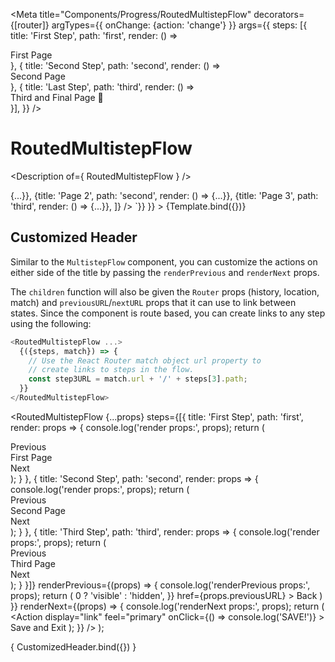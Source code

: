 




<Meta
  title="Components/Progress/RoutedMultistepFlow"
  decorators={[router]}
  argTypes={{
    onChange: {action: 'change'}
  }}
  args={{
    steps: [{
      title: 'First Step',
      path: 'first',
      render: () => <div style={content}>First Page</div>
    }, {
      title: 'Second Step',
      path: 'second',
      render: () => <div style={content}>Second Page</div>
    }, {
      title: 'Last Step',
      path: 'third',
      render: () => <div style={content}>Third and Final Page 🤘</div>
    }],
  }}
/>

# RoutedMultistepFlow

<Description of={ RoutedMultistepFlow } />

<Canvas>
  <Story
    name="RoutedMultistepFlow"
    parameters={{
      docs: {source: {code: `
<RoutedMultistepFlow
  steps={[
    {title: 'Page 1', path: 'first', render: () => {...}},
    {title: 'Page 2', path: 'second', render: () => {...}},
    {title: 'Page 3', path: 'third', render: () => {...}},
  ]}
/>
      `}}
    }}
  >
    {Template.bind({})}
  </Story>
</Canvas>

<ArgsTable of={RoutedMultistepFlow} />

## Customized Header

Similar to the `MultistepFlow` component, you can customize the
actions on either side of the title by passing the `renderPrevious`
and `renderNext` props.

The `children` function will also be given the `Router` props
(history, location, match) and `previousURL`/`nextURL` props
that it can use to link between states. Since the component
is route based, you can create links to any step using the
following:

```js
<RoutedMultistepFlow ...>
  {({steps, match}) => {
    // Use the React Router match object url property to
    // create links to steps in the flow.
    const step3URL = match.url + '/' + steps[3].path;
  }}
</RoutedMultistepFlow>
```

  <RoutedMultistepFlow
    {...props}
    steps={[{
      title: 'First Step',
      path: 'first',
      render: props => {
        console.log('render props:', props);
        return (
          <div style={content}>
            <Action href={props.previousURL} display="button">Previous</Action>
            <div>First Page</div>
            <Action href={props.nextURL} display="button">Next</Action>
          </div>
        );
      }
    }, {
      title: 'Second Step',
      path: 'second',
      render: props => {
        console.log('render props:', props);
        return (
          <div style={content}>
            <Action href={props.previousURL} display="button">Previous</Action>
            <div>Second Page</div>
            <Action href={props.nextURL} display="button">Next</Action>
          </div>
        );
      }
    }, {
      title: 'Third Step',
      path: 'third',
      render: props => {
        console.log('render props:', props);
        return (
          <div style={content}>
            <Action href={props.previousURL} display="button">Previous</Action>
            <div>Third Page</div>
            <Action href={props.nextURL} display="button">Next</Action>
          </div>
        );
      }
    }]}
    renderPrevious={(props) => {
      console.log('renderPrevious props:', props);
      return (
        <Action
          link
          feel="primary"
          style={{
            visibility: props.index > 0 ? 'visible' : 'hidden',
          }}
          href={props.previousURL}
        >
          Back
        </Action>
      )
    }}
    renderNext={(props) => {
      console.log('renderNext props:', props);
      return (
        <Action
          display="link"
          feel="primary"
          onClick={() => console.log('SAVE!')}
        >
          Save and Exit
        </Action>
      );
    }}
  />
);

<Canvas>
  <Story
    name="Customized Header"
  >
    { CustomizedHeader.bind({}) }
  </Story>
</Canvas>

